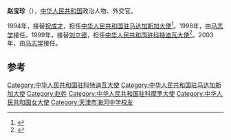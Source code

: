 '''赵宝珍'''（{{bd|1943年|||}}），[[中华人民共和国|中华人民共和国]]政治人物、外交官。

1994年，接替[[祝成才|祝成才]]，担任[[中国驻马达加斯加大使列表|中华人民共和国驻马达加斯加大使]]<ref>{{cite web|author=中华人民共和国外交部|title=中国驻马达加斯加历任大使|url=http://www.mfa.gov.cn/chn/pds/ziliao/wjrw/2167/2170/t9201.htm|publisher=中华人民共和国外交部|accessdate=2012-03-07}}</ref>。1998年，由[[马志学|马志学]]接任。1999年，接替[[刘立德|刘立德]]，担任[[中国驻科特迪瓦大使列表|中华人民共和国驻科特迪瓦大使]]<ref>{{cite web|author=中华人民共和国外交部|title=中国驻科特迪瓦历任大使|url=http://www.mfa.gov.cn/chn/pds/ziliao/wjrw/2167/2170/t9196.htm|publisher=中华人民共和国外交部|accessdate=2012-03-07}}</ref>。2003年，由[[马志学|马志学]]接任。

== 参考 ==
{{reflist}}
{{start box}}
{{s-dip}}
{{succession box|[[祝成才|祝成才]]|[[马志学|马志学]]<br />[[徐代傑|徐代傑]]|[[中国驻马达加斯加大使列表|中华人民共和国驻马达加斯加大使]]<br /><small>兼駐[[中國駐科摩羅大使列表|科摩羅]]</small>|1994年6月－1998年2月}}
{{succession box|[[刘立德|刘立德]]|[[马志学|马志学]]|[[中国驻科特迪瓦大使列表|中华人民共和国驻科特迪瓦大使]]|1999年4月－2003年11月}}
{{end box}}
{{中国政治人物小作品}}

[[Category:中华人民共和国驻科特迪瓦大使|Category:中华人民共和国驻科特迪瓦大使]]
[[Category:中华人民共和国驻马达加斯加大使|Category:中华人民共和国驻马达加斯加大使]]
[[Category:赵姓|Category:赵姓]]
[[Category:中华人民共和国驻科摩罗大使|Category:中华人民共和国驻科摩罗大使]]
[[Category:中华人民共和国女大使|Category:中华人民共和国女大使]]
[[Category:天津市海河中学校友|Category:天津市海河中学校友]]